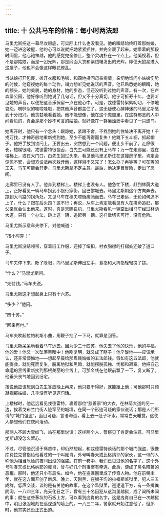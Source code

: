 ```yaml
---
---
---
```

title: 十 公共马车的价格：每小时两法郎
---




马里尤斯把这一幕尽收眼底，可实际上什么也没看见。他的眼睛始终盯着那姑娘，她一迈进这破屋，他的心可以说就把她紧紧抓住，并完全裹了起来。她呆着的那段时间里，他心驰神越，他的感觉完全停止，整个灵魂扑在一个点上。他凝视着，但不是那姑娘，而是一团光辉，那是缎面大衣和紫绒帽发出的光辉。即便天狼星进入这屋子，他也不会像这样眼花缭乱。

当姑娘打开包裹，摊开衣服和毛毯，和蔼地探问母亲病情，亲切地询问小姑娘伤势的时候，他窥视她的每个动作，竭力想听见她说话的声音。他已熟悉她的眼睛，她的额头，她的美貌，她的身材，她的步态，但还没听到过她的声音。有一次，在卢森堡公园，他好像听到她说了几句话，但又不十分真切。他宁可折寿十年，也要听见她的声音，以便把这音乐保留一点在他心中。可是，戎德雷特絮絮叨叨，不停地哀怨，喇叭似的哇啦哇啦，把其他声音都盖住了。这无疑使心醉神迷的马里尤斯感到十分扫兴。他贪婪地看着她。他不能想像，他在这个魔窟里，在这群邪恶的人中间看见的，真会是那个妙不可言的姑娘。就好像在一群癞蛤蟆中看见了一只蜂鸟。

她离开时，他只有一个念头：跟踪她，紧跟不舍，不找到她的住址决不离开她！千找万找，才神奇般地重新找到她，至少不能再得而复失！他跳下五斗橱，抓起帽子。他把手放到锁闩上，正要出去，突然想到一个问题，便止步不前了。走廊很长，楼梯很陡，戎德雷特很饶舌，白先生可能还没有上马车；万一在走廊里，或在楼梯上，或在大门口，白先生回过头来，看见他马里尤斯住在这幢房子里，肯定会惊慌不安，会想方设法再次躲开他，这样岂不又完了！怎么办？再等等？可在等的工夫，马车可能会开走。马里尤斯拿不定主意。最后，他决定冒冒险，走出了房间。

走廊里已没有人了。他奔到楼梯上。楼梯上也没有人。他急忙下楼，赶到林荫大道上，正好看见一辆马车拐到小银行家街，回巴黎城去。马里尤斯朝这个方向奔去。跑到大马路的拐角处，又见马车在穆夫塔街疾驰而去。马车已走远，无论如何追不上了。什么？跟在后头跑？这不行；再说，从车上肯定能看见有人在拼命追赶，那父亲就会认出他来。这时，真是天赐良机，马里尤斯看见一辆空出租马车经过林荫大道。只有一个办法，跳上这一辆，追赶另一辆。这样做切实可行，没有危险。

马里尤斯示意车夫停下，对他喊道：

“按小时算！”

马里尤斯没结领带，穿着旧工作服，还掉了纽扣，衬衣胸襟的打褶处还破了道口子。

马车夫停下来，眨了眨眼，向马里尤斯伸出左手，食指和大拇指轻轻搓了搓。

“什么？”马里尤斯问。

“先付钱。”马车夫说。

马里尤斯这才想起身上只有十六苏。

“多少？”他问。

“四十苏。”

“回来再付。”

马车夫吹起拉帕利斯小曲，用鞭子抽了一下马，就算是回答。

马里尤斯呆呆地看着马车远去。因为少二十四苏，他失去了他的快乐，他的幸福，他的爱！他又一次坠落黑暗中！他刚复明，就又成了瞎子！他辛酸地——应该承认，还非常懊悔地——想起早晨给那卑贱姑娘的五法郎钱。假如有这五法郎，他就能得救，就能死而复生，脱离地狱和黑暗，就能摆脱孤独、忧郁和寂寞。他把自己命运的黑线重新接到那根美丽的金线上，可那金线在他眼前飘了一下，复又断了。他垂头丧气地回到旧宅。

按说他应该想到白先生答应晚上再来，他只要干得好，就能跟上他；可他那时只顾凝视那姑娘，几乎没有听见这句话。

上楼梯时，他远远看见戎德雷特，裹着那位“慈善家”的大衣，在林荫大道的另一边，挨着戈布兰门街人迹罕至的城墙，在同一个形迹可疑的家伙说话；那是人们所谓的“城门强盗”，面目可疑，言语晦涩，看上去一肚子坏水，常常白天睡觉，这使人猜想他们在夜间活动。

那两人不顾大雪纷飞，站在那里说话；这样两个人，警察见了肯定会注意，可马里尤斯却没怎么留心。

不过，尽管他沉浸于痛苦中，却仍然想起，和戎德雷特谈话的那个城门强盗，很像库费拉克曾指给他看过的一个叫庞肖，外号叫春天或比格纳耶的家伙，这一带的人称他为相当危险的夜间出没的强盗。在前一卷中，我们已见过他的名字了。这个外号叫春天或比格纳耶的庞肖，曾与好几个刑事案有牵连，此后，便成了臭名昭著的恶棍。那时，他还只小有恶名。如今，他在盗匪圈里成了传奇人物。他在前朝末年，就在这方面开创了新风。晚上，天刚黑，在狮子沟的拉福斯监狱里，犯人三五成群，低声交谈，谈的是有关他的故事。在这个监狱里，巡逻道下方，有一条排粪阴沟，一八四三年，光天化日之下，曾有三十名囚犯从这沟里越狱，成了闻所未闻的事；就在这些茅坑的石板上方，可以看到庞肖的名字，这是庞肖自已在一次越狱中，明目张胆地刻在巡逻道的墙上的。一八三二年，警察就开始注意他了，但那时，他其实还没正式出道。